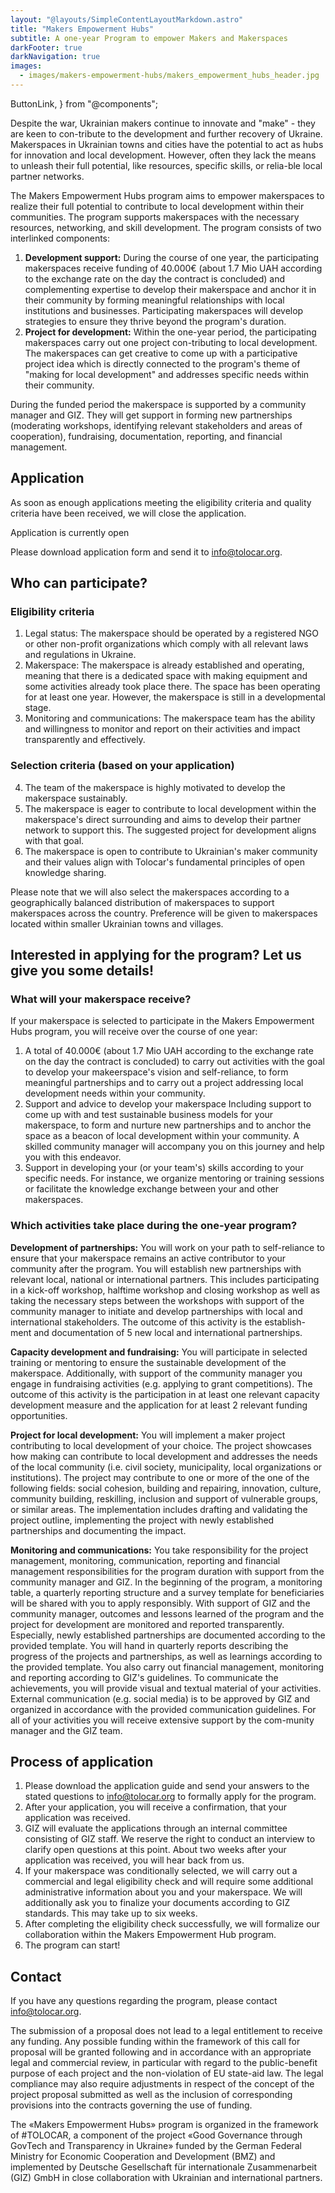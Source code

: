 ```yaml
---
layout: "@layouts/SimpleContentLayoutMarkdown.astro"
title: "Makers Empowerment Hubs"
subtitle: A one-year Program to empower Makers and Makerspaces 
darkFooter: true
darkNavigation: true
images:
  - images/makers-empowerment-hubs/makers_empowerment_hubs_header.jpg
---
```


  ButtonLink,
} from "@components";

Despite the war, Ukrainian makers continue to innovate and "make" - they are keen to con-tribute to the development and further recovery of Ukraine. Makerspaces in Ukrainian towns and cities have the potential to act as hubs for innovation and local development. However, often they lack the means to unleash their full potential, like resources, specific skills, or relia-ble local partner networks.

The Makers Empowerment Hubs program aims to empower makerspaces to realize their full potential to contribute to local development within their communities. The program supports makerspaces with the necessary resources, networking, and skill development. The program consists of two interlinked components:

1. **Development support:** During the course of one year, the participating makerspaces receive funding of 40.000€ (about 1.7 Mio UAH according to the exchange rate on the day the contract is concluded) and complementing expertise to develop their makerspace and anchor it in their community by forming meaningful relationships with local institutions and businesses. Participating makerspaces will develop strategies to ensure they thrive beyond the program's duration.
2. **Project for development:** Within the one-year period, the participating makerspaces carry out one project con-tributing to local development. The makerspaces can get creative to come up with a participative project idea which is directly connected to the program's theme of "making for local development" and addresses specific needs within their community. 

During the funded period the makerspace is supported by a community manager and GIZ. They will get support in forming new partnerships (moderating workshops, identifying relevant stakeholders and areas of cooperation), fundraising, documentation, reporting, and financial management.


## Application
As soon as enough applications meeting the eligibility criteria and quality criteria have been received, we will close the application.

<div class="flex flex-col items-center justify-center w-full mt-8">
<ButtonLink
  target={"/makers-empowerment-hubs/Application_Guide.pdf"}
  className={"not-prose"}
  caption={"Download Application Guide"}
  variant={"dark"}
  newTab={true}
/>
<p class="font-bold">Application is currently <span class="text-tolo-green">open</span></p>
</div>


Please download application form and send it to [info@tolocar.org](mailto:info@tolocar.org).

## Who can participate?

### Eligibility criteria

1. Legal status: The makerspace should be operated by a registered NGO or other non-profit organizations which comply with all relevant laws and regulations in Ukraine.
2. Makerspace: The makerspace is already established and operating, meaning that there is a dedicated space with making equipment and some activities already took place there. The space has been operating for at least one year. However, the makerspace is still in a developmental stage.
3. Monitoring and communications: The makerspace team has the ability and willingness to monitor and report on their activities and impact transparently and effectively.

### Selection criteria (based on your application)

4. The team of the makerspace is highly motivated to develop the makerspace sustainably.
5. The makerspace is eager to contribute to local development within the makerspace's direct surrounding and aims to develop their partner network to support this. The suggested project for development aligns with that goal. 
6. The makerspace is open to contribute to Ukrainian's maker community and their values align with Tolocar's fundamental principles of open knowledge sharing.
 
Please note that we will also select the makerspaces according to a geographically balanced distribution of makerspaces to support makerspaces across the country. Preference will be given to makerspaces located within smaller Ukrainian towns and villages. 


## Interested in applying for the program? Let us give you some details!

### What will your makerspace receive?
If your makerspace is selected to participate in the Makers Empowerment Hubs program, you will receive over the course of one year:

1. A total of 40.000€ (about 1.7 Mio UAH according to the exchange rate on the day the contract is concluded) to carry out activities with the goal to develop your makeerspace's vision and self-reliance, to form meaningful partnerships and to carry out a project addressing local development needs within your community.
2. Support and advice to develop your makerspace Including support to come up with and test sustainable business models for your makerspace, to form and nurture new partnerships and to anchor the space as a beacon of local development within your community. A skilled community manager will accompany you on this journey and help you with this endeavor.
3. Support in developing your (or your team's) skills according to your specific needs. For instance, we organize mentoring or training sessions or facilitate the knowledge exchange between your and other makerspaces. 


### Which activities take place during the one-year program?

**Development of partnerships:** You will work on your path to self-reliance to ensure that your makerspace remains an active contributor to your community after the program. You will establish new partnerships with relevant local, national or international partners. This includes participating in a kick-off workshop, halftime workshop and closing workshop as well as taking the necessary steps between the workshops with support of the community manager to initiate and develop partnerships with local and international stakeholders. The outcome of this activity is the establish-ment and documentation of 5 new local and international partnerships. 

**Capacity development and fundraising:** You will participate in selected training or mentoring to ensure the sustainable development of the makerspace. Additionally, with support of the community manager you engage in fundraising activities (e.g. applying to grant competitions). The outcome of this activity is the participation in at least one relevant capacity development measure and the application for at least 2 relevant funding opportunities. 

**Project for local development:** You will implement a maker project contributing to local development of your choice. The project showcases how making can contribute to local development and addresses the needs of the local community (i.e. civil society, municipality, local organizations or institutions). The project may contribute to one or more of the one of the following fields: social cohesion, building and repairing, innovation, culture, community building, reskilling, inclusion and support of vulnerable groups, or similar areas. The implementation includes drafting and validating the project outline, implementing the project with newly established partnerships and documenting the impact.

**Monitoring and communications:** You take responsibility for the project management, monitoring, communication, reporting and financial management responsibilities for the program duration with support from the community manager and GIZ. In the beginning of the program, a monitoring table, a quarterly reporting structure and a survey template for beneficiaries will be shared with you to apply responsibly. With support of GIZ and the community manager, outcomes and lessons learned of the program and the project for development are monitored and reported transparently. Especially, newly established partnerships are documented according to the provided template. You will hand in quarterly reports describing the progress of the projects and partnerships, as well as learnings according to the provided template. You also carry out financial management, monitoring and reporting according to GIZ's guidelines. To communicate the achievements, you will provide visual and textual material of your activities. External communication (e.g. social media) is to be approved by GIZ and organized in accordance with the provided communication guidelines.
For all of your activities you will receive extensive support by the com-munity manager and the GIZ team. 


## Process of application
1. Please download the application guide and send your answers to the stated questions to [info@tolocar.org](mailto:info@tolocar.org) to formally apply for the program. 
2. After your application, you will receive a confirmation, that your application was received.
3. GIZ will evaluate the applications through an internal committee consisting of GIZ staff. We reserve the right to conduct an interview to clarify open questions at this point. About two weeks after your application was received, you will hear back from us.
4. If your makerspace was conditionally selected, we will carry out a commercial and legal eligibility check and will require some additional administrative information about you and your makerspace. We will additionally ask you to finalize your documents according to GIZ standards. This may take up to six weeks.
5. After completing the eligibility check successfully, we will formalize our collaboration within the Makers Empowerment Hub program.
6. The program can start!

## Contact
If you have any questions regarding the program, please contact [info@tolocar.org](mailto:info@tolocar.org).

The submission of a proposal does not lead to a legal entitlement to receive any funding. Any possible funding within the framework of this call for proposal will be granted following and in accordance with an appropriate legal and commercial review, in particular with regard to the public-benefit purpose of each project and the non-violation of EU state-aid law. The legal compliance may also require adjustments in respect of the concept of the project proposal submitted as well as the inclusion of corresponding provisions into the contracts governing the use of funding. 

The «Makers Empowerment Hubs» program is organized in the framework of #TOLOCAR, a component of the project «Good Governance through GovTech and Transparency in Ukraine» funded by the German Federal Ministry for Economic Cooperation and Development (BMZ) and implemented by Deutsche Gesellschaft für internationale Zusammenarbeit (GIZ) GmbH in close collaboration with Ukrainian and international partners.
